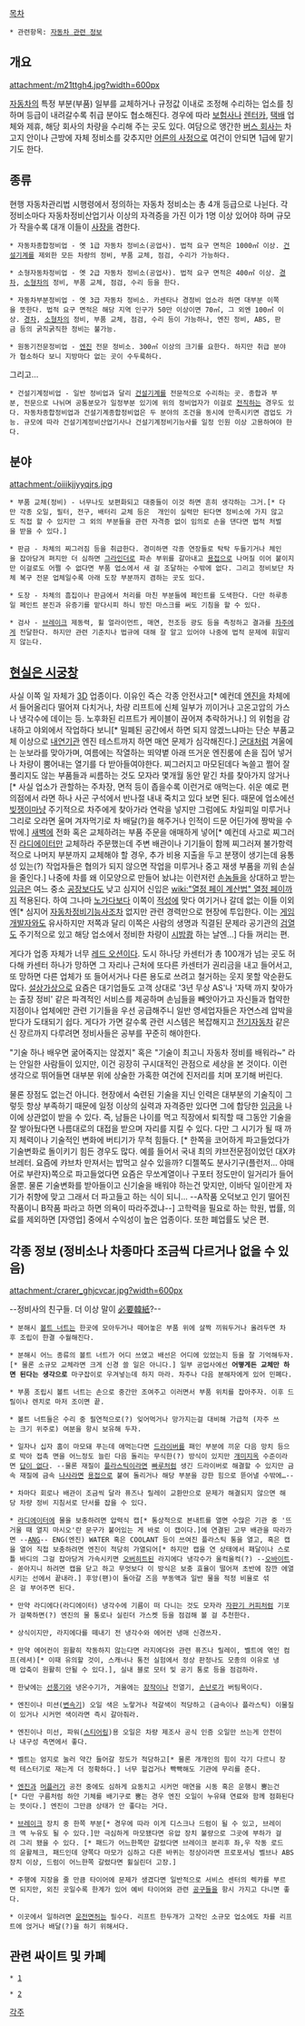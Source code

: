 [[목차]]
 * 관련항목: [[자동차 관련 정보]]
== 개요 ==
attachment:/m21ttgh4.jpg?width=600px

[[자동차]]의 특정 부분(부품) 일부를 교체하거나 규정값 이내로 조정해 수리하는 업소를 칭하며 등급이 내려갈수록 취급 분야도 협소해진다. 경우에 따라 [[보험사]]나 [[렌터카]], [[택배]] 업체와 제휴, 해당 회사의 차량을 수리해 주는 곳도 있다. 여담으로 앵간한 [[버스 회사]]는 차고지 안이나 근방에 자체 정비소를 갖추지만 [[어른의 사정]]으로 여건이 안되면 1급에 맡기기도 한다.

== 종류 ==
현행 자동차관리법 시행령에서 정의하는 자동차 정비소는 총 4개 등급으로 나뉜다. 각 정비소마다 자동차정비산업기사 이상의 자격증을 가진 이가 1명 이상 있어야 하며 규모가 작을수록 대개 이들이 [[사장]]을 겸한다.

 * 자동차종합정비업 - 옛 1급 자동차 정비소(공업사). 법적 요구 면적은 1000㎡ 이상. [[건설기계]]를 제외한 모든 차량의 정비, 부품 교체, 점검, 수리가 가능하다.

 * 소형자동차정비업 - 옛 2급 자동차 정비소(공업사). 법적 요구 면적은 400㎡ 이상. [[경차]], [[소형차]]의 정비, 부품 교체, 점검, 수리 등을 한다.

 * 자동차부분정비업 - 옛 3급 자동차 정비소. 카센타나 경정비 업소라 하면 대부분 이쪽을 뜻한다. 법적 요구 면적은 해당 지역 인구가 50만 이상이면 70㎡, 그 외엔 100㎡ 이상. [[경차]], [[소형차]]의 정비, 부품 교체, 점검, 수리 등이 가능하나, 엔진 정비, ABS, 판금 등의 굵직굵직한 정비는 불가능.

 * 원동기전문정비업 - [[엔진]] 전문 정비소. 300㎡ 이상의 크기를 요한다. 하지만 취급 분야가 협소하다 보니 지방마다 없는 곳이 수두룩하다.

그리고…

 * 건설기계정비업 - 일반 정비업과 달리 [[건설기계]]를 전문적으로 수리하는 곳. 종합과 부분, 전문으로 나뉘며 공통분모가 일정부분 있기에 위의 정비업자가 이걸로 [[전직]]하는 경우도 있다. 자동차종합정비업과 건설기계종합정비업은 두 분야의 조건을 동시에 만족시키면 겸업도 가능. 규모에 따라 건설기계정비산업기사나 건설기계정비기능사를 일정 인원 이상 고용하여야 한다.

== 분야 ==
attachment:/oiiikjjyyqjrs.jpg

 * 부품 교체(정비) - 너무나도 보편화되고 대중들이 이것 하면 흔히 생각하는 그거.[* 다만 각종 오일, 필터, 전구, 배터리 교체 등은  개인이 실력만 된다면 정비소에 가지 않고도 직접 할 수 있지만 그 외의 부분들을 관련 자격증 없이 임의로 손을 댄다면 법적 처벌을 받을 수 있다.]

 * 판금 - 차체의 찌그러짐 등을 취급한다. 경미하면 각종 연장들로 탁탁 두들기거나 체인을 잡아당겨 펴지만 더 심하면 [[그라인더]]로 파손 부위를 갈아내고 [[용접]]으로 나머질 이어 붙이지만 이걸로도 어쩔 수 없다면 부품 업소에서 새 걸 조달하는 수밖에 없다. 그리고 정비보단 차체 복구 전문 업체일수록 아래 도장 부분까지 겸하는 곳도 있다. 

 * 도장 - 차체의 흠집이나 판금에서 처리를 마친 부분들에 페인트를 도색한다. 다만 하루종일 페인트 분진과 유증기를 맡다시피 하니 방진 마스크를 써도 기침을 할 수 있다.

 * 검사 - [[브레이크]] 제동력, 휠 얼라이먼트, 매연, 전조등 광도 등을 측정하고 결과를 [[차주]]에게 전달한다. 하지만 관련 기준치나 법규에 대해 잘 알고 있어야 나중에 법적 문제에 휘말리지 않는다.

== [[현실은 시궁창]] ==
사실 이쪽 일 자체가 [[3D]] 업종이다. 이유인 즉슨 각종 안전사고[* 예컨데 [[엔진]]을 차체에서 들어올리다 떨어져 다치거나, 차량 리프트에 신체 일부가 끼이거나 고온고압의 가스나 냉각수에 데이는 등. 노후화된 리프트가 케이블이 끊어져 추락하거나.] 의 위험을 감내하고 야외에서 작업하다 보니[* 밀폐된 공간에서 하면 되지 않겠느냐마는 단순 부품교체 이상으로 [[내연기관]] 엔진 테스트까지 하면 매연 문제가 심각해진다.] [[군대]]처럼 겨울에는 눈보라를 맞아가며, 여름에는 작열하는 뙤약볕 아래 뜨거운 엔진룸에 손을 집어 넣거나 차량이 뿜어내는 열기를 다 받아들여야한다. 찌그러지고 마모된데다 녹쓸고 쩔어 잘 풀리지도 않는 부품들과 씨름하는 것도 모자라 몇개월 동안 맡긴 차를 찾아가지 않거나[* 사실 업소가 관할하는 주차장, 면적 등이 좁을수록 이런거로 애먹는다. 쉬운 예로 편의점에서 라면 하나 사곤 구석에서 반나절 내내 죽치고 있다 보면 된다. 때문에 업소에선 [[빚쟁이]]마냥 주기적으로 차주에게 찾아가라 연락을 넣지만 그럼에도 차일피일 미루거나 그리로 오라면 울며 겨자먹기로 차 배달(?)을 해주거나 인적이 드문 어딘가에 짱박을 수밖에.] [[새벽]]에 전화 혹은 교체하려는 부품 주문을 애매하게 넣어[* 예컨데 사고로 찌그러진 [[라디에이터]]만 교체하라 주문했는데 주변 배관이나 기기들이 함께 찌그러져 불가항력적으로 나머지 부분까지 교체해야 할 경우, 추가 비용 지출을 두고 분쟁이 생기는데 융통성 있는(?) 작업자들은 협의가 되지 않으면 작업을 미루거나 중고 재생 부품을 끼워 손실을 줄인다.] 나중에 차를 왜 이모양으로 만들어 놨냐는 이런저런 [[손놈]]들을 상대하고 받는 [[임금]]은 여느 중소 [[공장]]보다도 낮고 심지어 신입은 [[wiki:"열정 페이 계산법" 열정 페이]]까지 적용된다. 하여 그나마 [[노가다]]보다 이쪽이 [[적성]]에 맞다 여기거나 갈데 없는 이들 이외엔[* 심지어 [[자동차정비기능사]]조차 없지만 관련 경력만으로 현장에 투입한다. 이는 [[게임 개발자]]와도 유사하지만 저쪽과 달리 이쪽은 사람의 생명과 직결된 문제라 공기관의 [[검열]]도 주기적으로 있고 해당 업소에서 정비한 차량이 [[시밤쾅]] 하는 날엔…] 다들 꺼리는 편.

게다가 업종 자체가 너무 [[레드 오션]]이다. 도시 하나당 카센터가 총 100개가 넘는 곳도 허다해 카센터 하나가 망하면 그 자리나 근처에 또다른 카센터가 권리금을 내고 들어서고, 또 망하면 다른 업체가 또 들어서거나 다른 용도로 쓰려고 철거하는 웃지 못할 악순환도 많다. [[설상가상]]으로 요즘은 대기업들도 고객 상대로 '3년 무상 AS'나 '자택 까지 찾아가는 출장 정비' 같은 파격적인 서비스를 제공하며 손님들을 빼앗아가고 자신들과 협약한 지점이나 업체에만 관련 기기들을 우선 공급해주니 일반 영세업자들은 자연스레 압박을 받다가 도태되기 쉽다. 게다가 가면 갈수록 관련 시스템은 복잡해지고 [[전기자동차]] 같은 신 장르까지 다루려면 정비사들은 공부를 꾸준히 해야한다.

"기술 하나 배우면 굶어죽지는 않겠지" 혹은 "기술이 최고니 자동차 정비를 배워라~" 라는 안일한 사람들이 있지만, 이건 굉장히 구시대적인 관점으로 세상을 본 것이다. 이런 생각으로 뛰어들면 대부분 위에 상술한 가혹한 여건에 진저리를 치며 포기해 버린다.

물론 장점도 없는건 아니다. 현장에서 숙련된 기술을 지닌 인력은 대부분의 기술직이 그렇듯 항상 부족하기 때문에 일정 이상의 실력과 자격증만 있다면 그에 합당한 [[임금]]을 나이에 상관없이 받을 수 있다. 즉, 남들은 나이를 먹고 직장에서 퇴직할 때 그동안 기술을 잘 쌓아뒀다면 나름대로의 대접을 받으며 자리를 지킬 수 있다. 다만 그 시기가 될 때 까지 체력이나 기술적인 변화에 버티기가 무척 힘들다. [* 한쪽을 코어하게 파고들었다가 기술변화로 돌이키기 힘든 경우도 많다. 예를 들어서 국내 최의 캬브전문점이었던 대X캬브레터. 요즘에 캬브차 만져서는 밥먹고 살수 있을까? 디젤쪽도 분사기구(플런저... 야매어로 부란자)쪽으로 파고들었다면 요즘은 무쏘계열이나 구포터 정도만이 일거리가 들어올뿐. 물론 기술변화를 받아들이고 신기술을 배워야 하는건 맞지만, 이바닥 일이란게 자기가 취향에 맞고 그래서 더 파고들고 하는 식이 되니... --A작품 오덕보고 인기 떨어진 작품이니 B작품 파라고 하면 의욕이 따라주겠냐--]
고학력을 필요로 하는 학원, 법률, 의료를 제외하면 [자영업] 중에서 수익성이 높은 업종이다. 또한 폐업률도 낮은 편.
== 각종 정보 (정비소나 차종마다 조금씩 다르거나 없을 수 있음) ==
attachment:/crarer_ghjcvcar.jpg?width=600px

--정비사의 친구들. 더 이상 말이 [[必要韓紙]]?--

 * 분해시 [[볼트 너트]]는 한곳에 모아두거나 떼어놓은 부품 위에 살짝 끼워두거나 올려두면 차후 조립이 한결 수월해진다.

 * 분해시 어느 종류의 볼트 너트가 어디 쓰였고 배선은 어디에 있었는지 등을 잘 기억해두자.[* 물론 소규모 교체라면 크게 신경 쓸 일은 아니다.] 일부 공업사에선 '''어떻게든 교체만 하면 된다는 생각으로''' 마구잡이로 우겨넣는데 하지 마라. 차주나 다음 분해자에게 있어 민폐다.

 * 부품 조립시 볼트 너트는 손으로 중간만 조여주고 이러면서 부품 위치를 잡아주자. 이후 드릴이나 렌치로 마저 조이면 끝.

 * 볼트 너트들은 수리 중 필연적으로(?) 잊어먹거나 망가지는걸 대비해 가급적 (자주 쓰는 크기 위주로) 여분을 항시 보유해 두자.

 * 일자나 십자 홈이 마모돼 푸는데 애먹는다면 [[드라이버]]를 패인 부분에 끼운 다음 망치 등으로 박아 접촉 면을 어느정도 늘린 다음 돌리는 무식한(?) 방식이 있지만 [[개미지옥]] 수준이라면 [[답이 없다]]. --물론 재질이 [[플라스틱]]이라면 [[빠루]]처럼 생긴 드라이버로 해결할 수 있지만 금속 재질에 금속 [[나사]]라면 [[용접]]으로 붙여 돌리거나 해당 부분을 강한 힘으로 뜯어낼 수밖에…--

 * 차마다 회로나 배관이 조금씩 달라 퓨즈나 릴레이 교환만으로 문제가 해결되지 않으면 해당 차량 정비 지침서로 단서를 잡을 수 있다.

 * [[라디에이터]]에 물을 보충하려면 압력식 캡[* 통상적으로 본내트를 열면 수많은 기관 중 '뜨거울 때 열지 마시오'란 문구가 붙어있는 게 바로 이 캡이다.]에 연결된 고무 배관을 따라가면 --[[ANG]]-- ENG(엔진) WATER 혹은 COOLANT 등이 쓰여진 플라스틱 통을 열고, 혹은 캡을 열어 직접 보충하려면 엔진이 적당히 가열되어[* 하지만 캡을 연 상태에서 패달이나 스로틀 바디의 그걸 잡아당겨 가속시키면 [[오버히트]]된 라지에다 냉각수가 울컥울컥(?) --[[오바이트]]-- 쏟아지니 하려면 캡을 닫고 하고 무엇보다 이 방식은 보충 효율이 떨어져 초반에 잠깐 에열시키는 선에서 끝내라.] 후앙(팬)이 돌아갈 즈음 부동액과 일반 물을 적정 비율로 섞은 걸 부어주면 된다.

 * 만약 라디에다(라디에이터) 냉각수에 기름이 떠 다니는 것도 모자라 [[자판기 커피]]처럼 기포가 걸쭉하면(?) 엔진의 물 통로나 실린더 가스켓 등을 점검해 볼 걸 추천한다.

 * 상식이지만, 라지에다를 떼내기 전 냉각수와 에어컨 냉매 신경쓰자.

 * 만약 에어컨이 원활히 작동하지 않는다면 라지에다와 관련 퓨즈나 릴레이, 벨트에 엮인 컴프(레셔)[* 이때 유의할 것이, 스캐너나 통전 실험에서 정상 판정나도 모종의 이유로 냉매 압축이 원활히 안될 수 있다.], 실내 블로 모터 및 공기 통로 등을 점검하라.

 * 한낮에는 [[선풍기]]와 냉온수기가, 겨울에는 [[장작]]이나 전열기, [[손난로]]가 버팀목이다.

 * 엔진이나 미션([[변속기]]) 오일 색은 노랗거나 적갈색이 적당하고 (금속이나 플라스틱) 이물질이 있거나 시커먼 색이라면 즉시 갈아줘라.

 * 엔진이나 미선, 파워([[스티어링]])용 오일은 차량 제조사 공식 인증 오일만 쓰는게 안전이나 내구성 측면에서 좋다.

 * 벨트는 엄지로 눌러 약간 들어갈 정도가 적당하고[* 물론 개개인의 힘이 각기 다르니 장력 테스터기로 재는게 더 정확하다.] 너무 헐겁거나 빡빡해도 기관에 무리를 준다.

 * [[엔진]]과 [[머플러]]가 공전 중에도 심하게 요동치고 시커먼 매연을 시동 혹은 운행시 뿜는건[* 다만 구름처럼 하얀 기체를 배기구로 뿜는 경우 엔진 오일이 누유돼 연료와 함께 점화된다는 뜻이다.] 엔진이 그만큼 상태가 안 좋다는 거다.

 * [[브레이크]] 장치 중 한쪽 부분[* 경우에 따라 이게 디스크나 드럼이 될 수 있고, 브레이크 액 누유도 될 수 있다.]만 극심하게 마모됐다면 유압 장치 불량으로 그곳에 부하가 걸려 그리 됐을 수 있다. [* 패드가 어느한쪽만 갈렸다면 브레이크 분리후 좌,우 작동 로드의 윤활체크, 패드인데 양쪽다 마모가 심하고 다른 바퀴는 정상이라면 프로포셔닝 벨브나 ABS장치 이상, 드럼이 어느한쪽 갈렸다면 휠실린더 고장.]

 * 주행에 지장을 줄 만큼 타이어에 문제가 생겼다면 일반적으로 서비스 센터의 렉카를 부르면 되지만, 외진 곳일수록 한계가 있어 예비 타이어와 관련 [[공구]]들을 항시 가지고 다니면 좋다.

 * 이곳에서 일하려면 [[운전면허]]는 필수다. 리프트 한두개가 고작인 소규모 업소에도 차를 리프트에 얹거나 배달(?)을 하기 위해서다.

== 관련 싸이트 및 카폐 ==
 * [http://cafe.naver.com/autowave21]

 * [http://cafe.naver.com/toeorn3183]

[[각주]]
